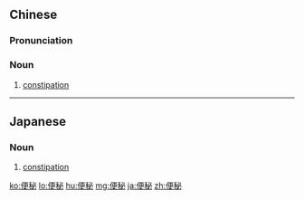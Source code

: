 {{also|便祕}}
==Chinese==
{{zh-forms|t2=便祕}}

===Pronunciation===
{{zh-pron
|m=biànmì
|c=bin6 bei3
|mn=piān-pì
|cat=n
}}

===Noun===
{{zh-noun}}

# [[constipation]]

----

==Japanese==
{{wikipedia|lang=ja}}
{{ja-kanjitab|べん|ひ|k2=ぴ|r=y|yomi=o}}

===Noun===
{{ja-noun|べんぴ|kyu=便祕}}

# [[constipation]]

[[ko:便秘]]
[[lo:便秘]]
[[hu:便秘]]
[[mg:便秘]]
[[ja:便秘]]
[[zh:便秘]]